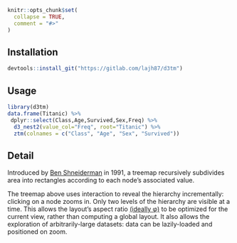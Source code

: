```r
knitr::opts_chunk$set(
  collapse = TRUE,
  comment = "#>"
)
```

## Installation

```r
devtools::install_git("https://gitlab.com/lajh87/d3tm")
```

## Usage

```r
library(d3tm)
data.frame(Titanic) %>%
 dplyr::select(Class,Age,Survived,Sex,Freq) %>%
  d3_nest2(value_col="Freq", root="Titanic") %>%
  ztm(colnames = c("Class", "Age", "Sex", "Survived"))

```

## Detail

Introduced by [Ben Shneiderman](http://www.cs.umd.edu/hcil/treemap-history/) 
in 1991, a treemap recursively subdivides area into rectangles according to each 
node’s associated value. 

The treemap above uses interaction to reveal the hierarchy incrementally: 
clicking on a node zooms in. Only two levels of the hierarchy are visible at a time. 
This allows the layout’s aspect ratio 
[(ideally φ)](https://en.wikipedia.org/wiki/Golden_ratio) 
to be optimized for the current view, rather than computing a global layout. 
It also allows the exploration of arbitrarily-large datasets: 
data can be lazily-loaded and positioned on zoom.
